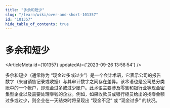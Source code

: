 ```yaml
---
title: "多余和短少"
slug: "/learn/wiki/over-and-short-101357"
id: "101357"
hide_table_of_contents: true
---
```



# 多余和短少

<ArticleMeta id={101357} updatedAt={'2023-09-26 13:58:54'} />
<div className='border-solid border-b border-t-0 my-4 border-[var(--ifm-color-gray-300)]' />

多余和短少（通常称为 “现金过多或过少”）是一个会计术语，它表示公司的报告数字（来自销售记录或收据）与其审计数字之间存在差异。该术语也是公司总分类账中的一个帐户，即现金过多或过少账户。此术语主要涉及零售和银行业等现金密集型企业以及需要处理零钱的企业。例如，如果收款员或银行柜员给出的找零金额过多或过少，则企业在一天结束时将呈现出 “现金不足” 或 “现金过多” 的状况。
